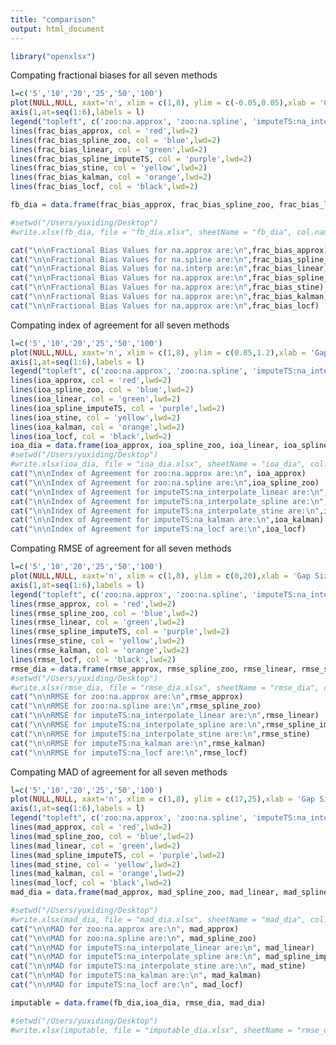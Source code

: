 ```yaml
---
title: "comparison"
output: html_document
---
```


```r
library("openxlsx")
```

Compating fractional biases for all seven methods
```r
l=c('5','10','20','25','50','100')
plot(NULL,NULL, xaxt='n', xlim = c(1,8), ylim = c(-0.05,0.05),xlab = 'Gap Size', ylab = 'Fractional Bias', main = 'Comparing Fractional Bias')
axis(1,at=seq(1:6),labels = l)
legend("topleft", c('zoo:na.approx', 'zoo:na.spline', 'imputeTS:na_interpolate_linear', 'imputeTS:na_interpolate_spline', 'imputeTS:na_interpolate_stine', 'imputeTS:na_kalman', 'imputeTS:na_locf'), col = c('red','blue','green','purple', 'yellow', 'orange', 'black'),lwd=2,cex=.75)
lines(frac_bias_approx, col = 'red',lwd=2)
lines(frac_bias_spline_zoo, col = 'blue',lwd=2)
lines(frac_bias_linear, col = 'green',lwd=2)
lines(frac_bias_spline_imputeTS, col = 'purple',lwd=2)
lines(frac_bias_stine, col = 'yellow',lwd=2)
lines(frac_bias_kalman, col = 'orange',lwd=2)
lines(frac_bias_locf, col = 'black',lwd=2)

fb_dia = data.frame(frac_bias_approx, frac_bias_spline_zoo, frac_bias_linear, frac_bias_spline_imputeTS, frac_bias_stine, frac_bias_kalman, frac_bias_locf)

#setwd("/Users/yuxiding/Desktop")
#write.xlsx(fb_dia, file = "fb_dia.xlsx", sheetName = "fb_dia", col.names = TRUE, row.names = TRUE, append = FALSE)

cat("\n\nFractional Bias Values for na.approx are:\n",frac_bias_approx)
cat("\n\nFractional Bias Values for na.spline are:\n",frac_bias_spline_zoo)
cat("\n\nFractional Bias Values for na.interp are:\n",frac_bias_linear)
cat("\n\nFractional Bias Values for na.approx are:\n",frac_bias_spline_imputeTS)
cat("\n\nFractional Bias Values for na.approx are:\n",frac_bias_stine)
cat("\n\nFractional Bias Values for na.approx are:\n",frac_bias_kalman)
cat("\n\nFractional Bias Values for na.approx are:\n",frac_bias_locf)

```

Compating index of agreement for all seven methods
```r
l=c('5','10','20','25','50','100')
plot(NULL,NULL, xaxt='n', xlim = c(1,8), ylim = c(0.85,1.2),xlab = 'Gap Size', ylab = 'IOA', main = 'Comparing Index of Agreement')
axis(1,at=seq(1:6),labels = l)
legend("topleft", c('zoo:na.approx', 'zoo:na.spline', 'imputeTS:na_interpolate_linear', 'imputeTS:na_interpolate_spline', 'imputeTS:na_interpolate_stine', 'imputeTS:na_kalman', 'imputeTS:na_locf'), col = c('red','blue','green','purple', 'yellow', 'orange', 'black'),lwd=2,cex=.75)
lines(ioa_approx, col = 'red',lwd=2)
lines(ioa_spline_zoo, col = 'blue',lwd=2)
lines(ioa_linear, col = 'green',lwd=2)
lines(ioa_spline_imputeTS, col = 'purple',lwd=2)
lines(ioa_stine, col = 'yellow',lwd=2)
lines(ioa_kalman, col = 'orange',lwd=2)
lines(ioa_locf, col = 'black',lwd=2)
ioa_dia = data.frame(ioa_approx, ioa_spline_zoo, ioa_linear, ioa_spline_imputeTS, ioa_stine, ioa_kalman, ioa_locf)
#setwd("/Users/yuxiding/Desktop")
#write.xlsx(ioa_dia, file = "ioa_dia.xlsx", sheetName = "ioa_dia", col.names = TRUE, row.names = TRUE, append = FALSE)
cat("\n\nIndex of Agreement for zoo:na.approx are:\n", ioa_approx)
cat("\n\nIndex of Agreement for zoo:na.spline are:\n",ioa_spline_zoo)
cat("\n\nIndex of Agreement for imputeTS:na_interpolate_linear are:\n",ioa_linear)
cat("\n\nIndex of Agreement for imputeTS:na_interpolate_spline are:\n",ioa_spline_imputeTS)
cat("\n\nIndex of Agreement for imputeTS:na_interpolate_stine are:\n",ioa_stine)
cat("\n\nIndex of Agreement for imputeTS:na_kalman are:\n",ioa_kalman)
cat("\n\nIndex of Agreement for imputeTS:na_locf are:\n",ioa_locf)

```

Compating RMSE of agreement for all seven methods
```r
l=c('5','10','20','25','50','100')
plot(NULL,NULL, xaxt='n', xlim = c(1,8), ylim = c(0,20),xlab = 'Gap Size', ylab = 'RMSE', main = 'Comparing RMSE')
axis(1,at=seq(1:6),labels = l)
legend("topleft", c('zoo:na.approx', 'zoo:na.spline', 'imputeTS:na_interpolate_linear', 'imputeTS:na_interpolate_spline', 'imputeTS:na_interpolate_stine', 'imputeTS:na_kalman', 'imputeTS:na_locf'), col = c('red','blue','green','purple', 'yellow', 'orange', 'black'),lwd=2,cex=.75)
lines(rmse_approx, col = 'red',lwd=2)
lines(rmse_spline_zoo, col = 'blue',lwd=2)
lines(rmse_linear, col = 'green',lwd=2)
lines(rmse_spline_imputeTS, col = 'purple',lwd=2)
lines(rmse_stine, col = 'yellow',lwd=2)
lines(rmse_kalman, col = 'orange',lwd=2)
lines(rmse_locf, col = 'black',lwd=2)
rmse_dia = data.frame(rmse_approx, rmse_spline_zoo, rmse_linear, rmse_spline_imputeTS, rmse_stine, rmse_kalman, rmse_locf)
#setwd("/Users/yuxiding/Desktop")
#write.xlsx(rmse_dia, file = "rmse_dia.xlsx", sheetName = "rmse_dia", col.names = TRUE, row.names = TRUE, append = FALSE)
cat("\n\nRMSE for zoo:na.approx are:\n",rmse_approx)
cat("\n\nRMSE for zoo:na.spline are:\n",rmse_spline_zoo)
cat("\n\nRMSE for imputeTS:na_interpolate_linear are:\n",rmse_linear)
cat("\n\nRMSE for imputeTS:na_interpolate_spline are:\n",rmse_spline_imputeTS)
cat("\n\nRMSE for imputeTS:na_interpolate_stine are:\n",rmse_stine)
cat("\n\nRMSE for imputeTS:na_kalman are:\n",rmse_kalman)
cat("\n\nRMSE for imputeTS:na_locf are:\n",rmse_locf)

```

Compating MAD of agreement for all seven methods
```r
l=c('5','10','20','25','50','100')
plot(NULL,NULL, xaxt='n', xlim = c(1,8), ylim = c(17,25),xlab = 'Gap Size', ylab = 'MAD', main = 'Comparing MAD')
axis(1,at=seq(1:6),labels = l)
legend("topleft", c('zoo:na.approx', 'zoo:na.spline', 'imputeTS:na_interpolate_linear', 'imputeTS:na_interpolate_spline', 'imputeTS:na_interpolate_stine', 'imputeTS:na_kalman', 'imputeTS:na_locf'), col = c('red','blue','green','purple', 'yellow', 'orange', 'black'),lwd=2,cex=.75)
lines(mad_approx, col = 'red',lwd=2)
lines(mad_spline_zoo, col = 'blue',lwd=2)
lines(mad_linear, col = 'green',lwd=2)
lines(mad_spline_imputeTS, col = 'purple',lwd=2)
lines(mad_stine, col = 'yellow',lwd=2)
lines(mad_kalman, col = 'orange',lwd=2)
lines(mad_locf, col = 'black',lwd=2)
mad_dia = data.frame(mad_approx, mad_spline_zoo, mad_linear, mad_spline_imputeTS, mad_stine, mad_kalman, mad_locf)

#setwd("/Users/yuxiding/Desktop")
#write.xlsx(mad_dia, file = "mad_dia.xlsx", sheetName = "mad_dia", col.names = TRUE, row.names = TRUE, append = FALSE)
cat("\n\nMAD for zoo:na.approx are:\n", mad_approx)
cat("\n\nMAD for zoo:na.spline are:\n", mad_spline_zoo)
cat("\n\nMAD for imputeTS:na_interpolate_linear are:\n", mad_linear)
cat("\n\nMAD for imputeTS:na_interpolate_spline are:\n", mad_spline_imputeTS)
cat("\n\nMAD for imputeTS:na_interpolate_stine are:\n", mad_stine)
cat("\n\nMAD for imputeTS:na_kalman are:\n", mad_kalman)
cat("\n\nMAD for imputeTS:na_locf are:\n", mad_locf)


```

```r
imputable = data.frame(fb_dia,ioa_dia, rmse_dia, mad_dia)

#setwd("/Users/yuxiding/Desktop")
#write.xlsx(imputable, file = "imputable_dia.xlsx", sheetName = "rmse_dia", col.names = TRUE, row.names = TRUE, append = FALSE)
```

